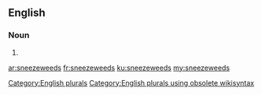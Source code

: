 ==English==

===Noun===
{{head|en}}

# {{plural of|sneezeweed}}

[[Category:English plurals]][[Category:English plurals using obsolete wikisyntax]]

[[ar:sneezeweeds]]
[[fr:sneezeweeds]]
[[ku:sneezeweeds]]
[[my:sneezeweeds]]